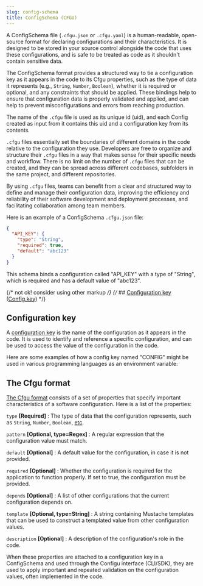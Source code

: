 ```yaml
---
slug: config-schema
title: ConfigSchema (CFGU)
---
```



A ConfigSchema file (`.cfgu.json` or `.cfgu.yaml`) is a human-readable, open-source format for declaring configurations and their characteristics. It is designed to be stored in your source control alongside the code that uses these configurations, and is safe to be treated as code as it shouldn't contain sensitive data.

The ConfigSchema format provides a structured way to tie a configuration key as it appears in the code to its Cfgu properties, such as the type of data it represents (e.g., `String`, `Number`, `Boolean`), whether it is required or optional, and any constraints that should be applied. These bindings help to ensure that configuration data is properly validated and applied, and can help to prevent misconfigurations and errors from reaching production.

The name of the `.cfgu` file is used as its unique id (uid), and each Config created as input from it contains this uid and a configuration key from its contents.

`.cfgu` files essentially set the boundaries of different domains in the code relative to the configuration they use. Developers are free to organize and structure their `.cfgu` files in a way that makes sense for their specific needs and workflow. There is no limit on the number of `.cfgu` files that can be created, and they can be spread across different codebases, subfolders in the same project, and different repositories.

By using `.cfgu` files, teams can benefit from a clear and structured way to define and manage their configuration data, improving the efficiency and reliability of their software development and deployment processes, and facilitating collaboration among team members.

Here is an example of a ConfigSchema `.cfgu.json` file:

```json
{
  "API_KEY": {
    "type": "String",
    "required": true,
    "default": "abc123"
  }
}
```

This schema binds a configuration called "API_KEY" with a type of "String", which is required and has a default value of "abc123".

{/* not ok! consider using other markup */}
{/* ## [Configuration key](https://github.com/configu/configu/blob/main/types/ConfigSchema.ts#L21) ([Config.key](https://github.com/configu/configu/blob/main/types/Config.ts#L5)) */}

## Configuration key

A [configuration key](https://github.com/configu/configu/blob/main/types/ConfigSchema.ts#L21) is the name of the configuration as it appears in the code. It is used to identify and reference a specific configuration, and can be used to access the value of the configuration in the code.

Here are some examples of how a config key named "CONFIG" might be used in various programming languages as an environment variable:

<LangToEnvs />

## The Cfgu format

[The Cfgu format](https://github.com/configu/configu/blob/main/types/Cfgu.ts) consists of a set of properties that specify important characteristics of a software configuration. Here is a list of the properties:

<DefinitionList>

`type` **[Required]**
: The type of data that the configuration represents, such as `String`, `Number`, `Boolean`, [etc](/cfgu-types).

`pattern` **[Optional, type=Regex]**
: A regular expression that the configuration value must match.

`default` **[Optional]**
: A default value for the configuration, in case it is not provided.

`required` **[Optional]**
: Whether the configuration is required for the application to function properly. If set to true, the configuration must be provided.

`depends` **[Optional]**
: A list of other configurations that the current configuration depends on.

`template` **[Optional, type=String]**
: A string containing Mustache templates that can be used to construct a templated value from other configuration values.

`description` **[Optional]**
: A description of the configuration's role in the code.

</DefinitionList>

When these properties are attached to a configuration key in a ConfigSchema and used through the Configu interface (CLI/SDK), they are used to apply important and repeated validation on the configuration values, often implemented in the code.
